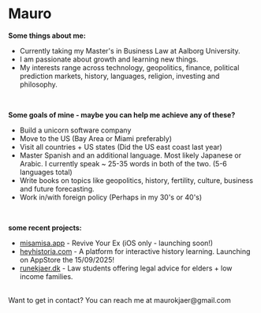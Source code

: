 # Mauro 


**Some things about me:**

- Currently taking my Master's in Business Law at Aalborg University.
- I am passionate about growth and learning new things. 
- My interests range across technology, geopolitics, finance, political prediction markets, history, languages, religion, investing and philosophy. 


<br />

**Some goals of mine - maybe you can help me achieve any of these?**
- Build a unicorn software company 
- Move to the US (Bay Area or Miami preferably)
- Visit all countries + US states (Did the US east coast last year)
- Master Spanish and an additional language. Most likely Japanese or Arabic. I currently speak ~ 25-35 words in both of the two. (5-6 languages total) 
- Write books on topics like geopolitics, history, fertility, culture, business and future forecasting. 
- Work in/with foreign policy (Perhaps in my 30's or 40's)


<br />

**some recent projects:**
- [misamisa.app](https://misamisa.app) - Revive Your Ex (iOS only - launching soon!) 
- [heyhistoria.com](https://heyhistoria.com) - A platform for interactive history learning. Launching on AppStore the 15/09/2025!
- [runekjaer.dk](https://runekjaer.dk) - Law students offering legal advice for elders + low income families.

<br />
Want to get in contact? You can reach me at maurokjaer@gmail.com
